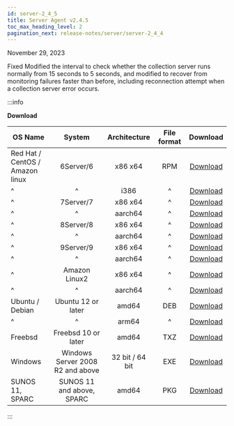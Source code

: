 ```yaml
---
id: server-2_4_5
title: Server Agent v2.4.5
toc_max_heading_level: 2
pagination_next: release-notes/server/server-2_4_4
---
```


November 29, 2023

<p><Status>Fixed</Status> Modified the interval to check whether the collection server runs normally from 15 seconds to 5 seconds, and modified to recover from monitoring failures faster than before, including reconnection attempt when a collection server error occurs.</p>

:::info

**Download**

| OS Name                              |              System              |   Architecture  | File format |                                         Download                                        |
| ------------------------------------ | :------------------------------: | :-------------: | :---------: | :-------------------------------------------------------------------------------------: |
| Red Hat / CentOS /<br/> Amazon linux |             6Server/6            |     x86 x64     |     RPM     |     [Download](https://repo.whatap.io/centos/6/x86_64/whatap-infra-2.4-5.x86_64.rpm)    |
| ^                                    |                 ^                |       i386      |      ^      |       [Download](https://repo.whatap.io/centos/6/i386/whatap-infra-1.2-4.i386.rpm)      |
| ^                                    |             7Server/7            |     x86 x64     |      ^      |     [Download](https://repo.whatap.io/centos/7/x86_64/whatap-infra-2.4-5.x86_64.rpm)    |
| ^                                    |                 ^                |     aarch64     |      ^      |    [Download](https://repo.whatap.io/centos/7/aarch64/whatap-infra-2.4-5.aarch64.rpm)   |
| ^                                    |             8Server/8            |     x86 x64     |      ^      |     [Download](https://repo.whatap.io/centos/8/x86_64/whatap-infra-2.4-5.x86_64.rpm)    |
| ^                                    |                 ^                |     aarch64     |      ^      |    [Download](https://repo.whatap.io/centos/8/aarch64/whatap-infra-2.4-5.aarch64.rpm)   |
| ^                                    |             9Server/9            |     x86 x64     |      ^      |     [Download](https://repo.whatap.io/centos/9/x86_64/whatap-infra-2.4-5.x86_64.rpm)    |
| ^                                    |                 ^                |     aarch64     |      ^      |    [Download](https://repo.whatap.io/centos/9/aarch64/whatap-infra-2.4-5.aarch64.rpm)   |
| ^                                    |           Amazon Linux2          |     x86 x64     |      ^      |  [Download](https://repo.whatap.io/centos/latest/x86_64/whatap-infra-2.4-5.x86_64.rpm)  |
| ^                                    |                 ^                |     aarch64     |      ^      | [Download](https://repo.whatap.io/centos/latest/aarch64/whatap-infra-2.4-5.aarch64.rpm) |
| Ubuntu / Debian                      |        Ubuntu 12 or later        |      amd64      |     DEB     |     [Download](https://repo.whatap.io/debian/unstable/whatap-infra_2.4.5_amd64.deb)     |
| ^                                    |                 ^                |      arm64      |      ^      |     [Download](https://repo.whatap.io/debian/unstable/whatap-infra_2.4.5_arm64.deb)     |
| Freebsd                              |        Freebsd 10 or later       |      amd64      |     TXZ     |           [Download](https://repo.whatap.io/freebsd/10/whatap-infra-1.1.2.txz)          |
| Windows                              | Windows Server 2008 R2 and above | 32 bit / 64 bit |     EXE     |               [Download](https://repo.whatap.io/windows/whatap_infra.zip)               |
| SUNOS 11, SPARC                      |     SUNOS 11 and above, SPARC    |      amd64      |     PKG     |      [Download](https://repo.whatap.io/sunos/11/whatap-infra.1.21.SPARC.pkg.tar.gz)     |

:::
